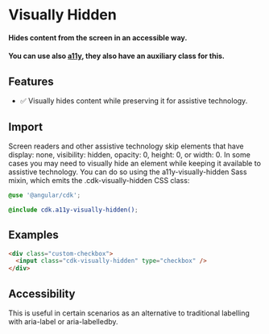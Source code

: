 
<Meta title="Utilities/Visually Hidden" />

# Visually Hidden

#### Hides content from the screen in an accessible way.

#### You can use also [a11y](https://material.angular.io/cdk/a11y), they also have an auxiliary class for this.

## Features

- ✅ Visually hides content while preserving it for assistive technology.

## Import

Screen readers and other assistive technology skip elements that have display: none, visibility: hidden, opacity: 0, height: 0, or width: 0. In some cases you may need to visually hide an element while keeping it available to assistive technology.
You can do so using the a11y-visually-hidden Sass mixin, which emits the .cdk-visually-hidden CSS class:

```scss
@use '@angular/cdk';

@include cdk.a11y-visually-hidden();
```

## Examples

```html
<div class="custom-checkbox">
  <input class="cdk-visually-hidden" type="checkbox" />
</div>
```

## Accessibility

This is useful in certain scenarios as an alternative to traditional labelling with aria-label or aria-labelledby.
